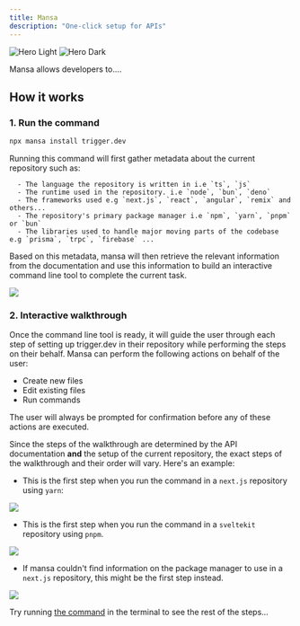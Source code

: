 ```yaml
---
title: Mansa
description: "One-click setup for APIs"
---
```


<img
  className="block dark:hidden"
  src="/images/hero-light.svg"
  alt="Hero Light"
/>
<img
  className="hidden dark:block"
  src="/images/hero-dark.svg"
  alt="Hero Dark"
/>

Mansa allows developers to....

## How it works

### 1. Run the command

```bash
npx mansa install trigger.dev
```

Running this command will first gather metadata about the current repository such as:

      - The language the repository is written in i.e `ts`, `js`
      - The runtime used in the repository. i.e `node`, `bun`, `deno`
      - The frameworks used e.g `next.js`, `react`, `angular`, `remix` and others...
      - The repository's primary package manager i.e `npm`, `yarn`, `pnpm` or `bun`
      - The libraries used to handle major moving parts of the codebase e.g `prisma`, `trpc`, `firebase` ...

Based on this metadata, mansa will then retrieve the relevant information from the documentation and use this information to build an interactive command line tool to complete the current task.

<Frame caption="Building the CLI tool">
  <img
    src="/images/planning-walkthrough.png"
    style={{ borderRadius: "0.5rem" }}
  />
</Frame>
<br />

### 2. Interactive walkthrough

Once the command line tool is ready, it will guide the user through each step of setting up trigger.dev in their repository while performing the steps on their behalf.
Mansa can perform the following actions on behalf of the user:

- Create new files
- Edit existing files
- Run commands

<Note>
  The user will always be prompted for confirmation before any of these actions
  are executed.
</Note>

Since the steps of the walkthrough are determined by the API documentation **and** the setup of the current repository,
the exact steps of the walkthrough and their order will vary. Here's an example:

- This is the first step when you run the command in a `next.js` repository using `yarn`:

<Frame>
  <img
    src="/images/install-nextjs-yarn.png"
    style={{ borderRadius: "0.5rem" }}
  />
</Frame>

- This is the first step when you run the command in a `sveltekit` repository using `pnpm`.

<Frame>
  <img
    src="/images/install-svelte-pnpm.png"
    style={{ borderRadius: "0.5rem" }}
  />
</Frame>

- If mansa couldn't find information on the package manager to use in a `next.js` repository, this might be the first step instead.

<Frame>
  <img
    src="/images/install-select-package-manager.png"
    style={{ borderRadius: "0.5rem" }}
  />
</Frame>

Try running [the command](/mansa#2-run-the-command) in the terminal to see the rest of the steps...
